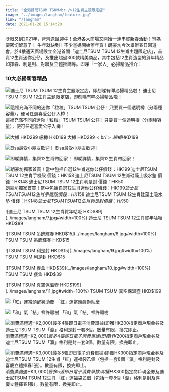 ```yaml
---
title: "全港首間TSUM TSUM<br />12生肖主題限定店"
image: "../images/langham/feature.jpg"
link: "/langham"
date: 2021-01-28 15:14:20
---
```


眨眼又到2021年，齊齊送鼠迎牛！全港各大商場又開始一連串賀新春活動！爸媽要密切留意了！
牛年就快到！不少爸媽開始辦年貨！朗豪坊今次舉辦春日園遊會，於4樓通天廣場設立全港首間「迪士尼TSUM TSUM 12生肖主題限定店」，首賣12生肖迷你公仔，及推出超過300款精美商品，其中包括12生肖造型的賀年精品如揮春、利是封、對聯及立體掛飾等。即睇「一家人」必掃精品推介：

### 10大必掃新春精品

![迪士尼 TSUM TSUM 12生肖主題限定店，即刻睇有咩必掃精品啦！](../images/langham/1.jpg#width=100%)
迪士尼 TSUM TSUM 12生肖主題限定店，即刻睇有咩必掃精品啦！

![這裡充滿不同的迷你「粒粒」TSUM TSUM 公仔！只要買一個透明樽（分兩種容量），便可任選喜愛公仔入樽！](../images/langham/2.jpg#width=100%)
這裡充滿不同的迷你「粒粒」TSUM TSUM 公仔！只要買一個透明樽（分兩種容量），便可任選喜愛公仔入樽！

![大樽 HKD$299 細樽 HKD$199](../images/langham/3.jpg#width=100%)
大樽 HKD$299 <br /> 細樽 HKD$199 <br />

![Elsa最受小朋友歡迎！](../images/langham/4.jpg#width=100%)
Elsa最受小朋友歡迎！

![即睇詳情，集齊12生肖帶回家！](../images/langham/5.jpg#width=100%)
即睇詳情，集齊12生肖帶回家！

![朗豪坊獨家首買！當中包括自選12生肖迷你公仔價錢：HK$199 迪士尼TSUM TSUM 12生肖手機殼 價錢：HK$158 迪士尼TSUM TSUM 12生肖硅藻土吸水墊 價錢：HK$148 迪士尼TSUM TSUM 12生肖利是封 價錢：HK$50](../images/langham/6.jpg#width=100%)
朗豪坊獨家首買！當中包括自選12生肖迷你公仔價錢：HK$199 迪士尼TSUM TSUM 12生肖手機殼 價錢：HK$158 迪士尼TSUM TSUM 12生肖硅藻土吸水墊 價錢：HK$148 迪士尼TSUM TSUM 12生肖利是封 價錢：HK$50

![迪士尼 TSUM TSUM 12生肖賀年咕𠱸 HKD$89](../images/langham/7.jpg#width=100%)
迪士尼 TSUM TSUM 12生肖賀年咕𠱸 HKD$89

![TSUM TSUM 吊飾輝春 HKD$15](../images/langham/8.jpg#width=100%)
TSUM TSUM 吊飾輝春 HKD$15

![TSUM TSUM 利是封 HKD$15](../images/langham/9.jpg#width=100%)
TSUM TSUM 利是封 HKD$15

![TSUM TSUM 餐盒 HKD$39](../images/langham/10.jpg#width=100%)
TSUM TSUM 餐盒 HKD$39

![TSUM TSUM 真空保溫壺 HKD$199](../images/langham/11.jpg#width=100%)
TSUM TSUM 真空保溫壺 HKD$199

![「紅」運當頭醒獅助慶](../images/langham/12.jpg#width=100%)
「紅」運當頭醒獅助慶

![「和」氣「桔」祥許願樹](../images/langham/13.jpg#width=100%)
「和」氣「桔」祥許願樹

![消費滿禮遇HK$2,000(最多4張即日電子消費單據)即獲HK$200指定商戶現金券及迪士尼TSUM TSUM「瀛」格利是封一套8個。數量有限，換完即止。](../images/langham/14.jpg#width=100%)
消費滿禮遇HK$2,000(最多4張即日電子消費單據)即獲HK$200指定商戶現金券及迪士尼TSUM TSUM「瀛」格利是封一套8個。數量有限，換完即止。

![消費滿禮遇HK$3,000(最多5張即日電子消費單據)即獲HK$300指定商戶現金券及迪士尼TSUM TSUM 12生肖「紅」運福袋乙個（包括一套8個「瀛」格利是封及喜慶立體揮春1張）。數量有限，換完即止。](../images/langham/15.jpg#width=100%)
消費滿禮遇HK$3,000(最多5張即日電子消費單據)即獲HK$300指定商戶現金券及迪士尼TSUM TSUM 12生肖「紅」運福袋乙個（包括一套8個「瀛」格利是封及喜慶立體揮春1張）。數量有限，換完即止。